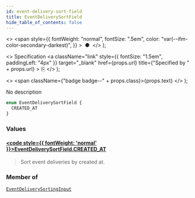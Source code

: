 ```yaml
---
id: event-delivery-sort-field
title: EventDeliverySortField
hide_table_of_contents: false
---
```


  <>
    <span
      style={{
        fontWeight: "normal",
        fontSize: ".5em",
        color: "var(--ifm-color-secondary-darkest)",
      }}
    >
      &nbsp;●&nbsp;
    </span>
  </>
);

  <>
    Specification
    <a
      className="link"
      style={{ fontSize: "1.5em", paddingLeft: "4px" }}
      target="\_blank"
      href={props.url}
      title={"Specified by " + props.url}
    >
      ⎘
    </a>
  </>
);

  <>
    <span className={"badge badge--" + props.class}>{props.text}</span>
  </>
);

No description

```graphql
enum EventDeliverySortField {
  CREATED_AT
}
```

### Values

#### [<code style={{ fontWeight: 'normal' }}>EventDeliverySortField.<b>CREATED_AT</b></code>](#)

> Sort event deliveries by created at.

### Member of

[`EventDeliverySortingInput`](../../../api-reference/webhooks/inputs/event-delivery-sorting-input) <Badge class="secondary" text="input"/>

